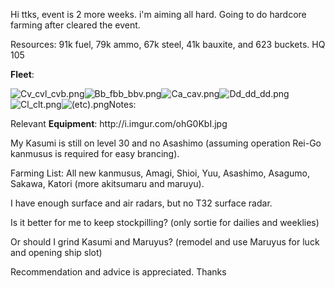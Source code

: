 Hi ttks, event is 2 more weeks. i'm aiming all hard. Going to do hardcore farming after cleared the event.

Resources: 91k fuel, 79k ammo, 67k steel, 41k bauxite, and 623 buckets. HQ 105

'''Fleet''':

[[File:Cv_cvl_cvb.png|thumb|left]][[File:Bb_fbb_bbv.png|thumb|left]][[File:Ca_cav.png|thumb|left]][[File:Dd_dd_dd.png|thumb|left]][[File:Cl_clt.png|thumb|left]][[File:(etc).png|thumb|left]]Notes:

Relevant '''Equipment''': http://i.imgur.com/ohG0KbI.jpg

My Kasumi is still on level 30 and no Asashimo (assuming operation Rei-Go kanmusus is required for easy brancing).

Farming List: All new kanmusus, Amagi, Shioi, Yuu, Asashimo, Asagumo, Sakawa, Katori (more akitsumaru and maruyu).

I have enough surface and air radars, but no T32 surface radar.



Is it better for me to keep stockpilling? (only sortie for dailies and weeklies) 

Or should I grind Kasumi and Maruyus? (remodel and use Maruyus for luck and opening ship slot)

Recommendation and advice is appreciated. Thanks<ac_metadata title="All Hard and Farming"> </ac_metadata>